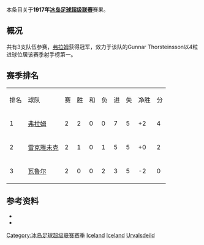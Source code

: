本条目关于'''1917年[[冰岛足球超级联赛|冰岛足球超级联赛]]'''赛果。

==概况==
共有3支队伍参赛，[[弗拉姆足球俱乐部|弗拉姆]]获得冠军，效力于该队的Gunnar Thorsteinsson以4粒进球位居该赛季射手榜第一。

==赛季排名==
{| class="wikitable" style="text-align: center;"
|排名||球队||赛||胜||和||负||进||失||净胜||分
|-
|1||[[弗拉姆足球俱乐部|弗拉姆]]||2||2||0||0||7||5||+2||4
|-
|2||[[雷克雅未克足球俱乐部|雷克雅未克]]||2||1||0||1||5||5||+0||2
|-
|3||[[瓦鲁尔足球俱乐部|瓦鲁尔]]||2||0||0||2||3||5||-2||0
|}

==参考资料==
* {{cite web |title=Iceland Final League Tables 1912-1998 |url=http://www.rsssf.com/tablesi/ijshist.html |publisher=[[RSSSF|RSSSF]] |accessdate=2018-06-18 |archive-date=2019-12-25 |archive-url=https://web.archive.org/web/20191225230011/http://rsssf.com/tablesi/ijshist.html |dead-url=no }}
* {{cite web |title=Iceland - Topscorers |url=http://www.rsssf.com/tablesi/ijstops.html |website=www.rsssf.com |publisher=[[RSSSF|RSSSF]] |accessdate=2018-06-18 |archive-date=2019-04-07 |archive-url=https://web.archive.org/web/20190407162501/http://www.rsssf.com/tablesi/ijstops.html |dead-url=no }}

{{冰岛足球超级联赛赛季}}
{{1916–17 in European football (UEFA)}}
{{1917–18 in European football (UEFA)}}


[[Category:冰岛足球超级联赛赛季|Category:冰岛足球超级联赛赛季]]
[[Category:1917年至1918年本土足球联赛|Iceland]] 
[[Category:1916年至1917年本土足球联赛|Iceland]] 
[[Category:1917年冰岛|Urvalsdeild]]


{{Iceland-footy-competition-stub}}